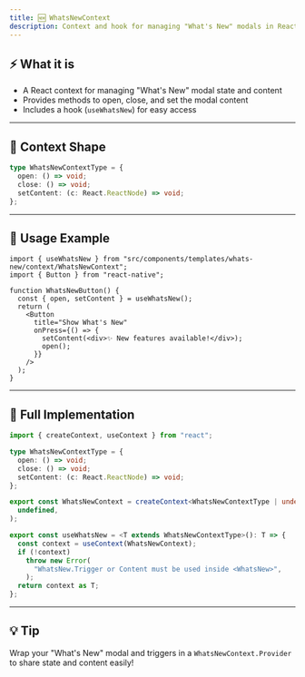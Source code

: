 ```yaml
---
title: 🆕 WhatsNewContext
description: Context and hook for managing "What's New" modals in React Native Glow UI
---
```


## ⚡️ What it is

- A React context for managing "What's New" modal state and content
- Provides methods to open, close, and set the modal content
- Includes a hook (`useWhatsNew`) for easy access

---

## 📝 Context Shape

```ts
type WhatsNewContextType = {
  open: () => void;
  close: () => void;
  setContent: (c: React.ReactNode) => void;
};
```

---

## 🚀 Usage Example

```tsx
import { useWhatsNew } from "src/components/templates/whats-new/context/WhatsNewContext";
import { Button } from "react-native";

function WhatsNewButton() {
  const { open, setContent } = useWhatsNew();
  return (
    <Button
      title="Show What's New"
      onPress={() => {
        setContent(<div>✨ New features available!</div>);
        open();
      }}
    />
  );
}
```

---

## 🧩 Full Implementation

```ts
import { createContext, useContext } from "react";

type WhatsNewContextType = {
  open: () => void;
  close: () => void;
  setContent: (c: React.ReactNode) => void;
};

export const WhatsNewContext = createContext<WhatsNewContextType | undefined>(
  undefined,
);

export const useWhatsNew = <T extends WhatsNewContextType>(): T => {
  const context = useContext(WhatsNewContext);
  if (!context)
    throw new Error(
      "WhatsNew.Trigger or Content must be used inside <WhatsNew>",
    );
  return context as T;
};
```

---

## 💡 Tip

Wrap your "What's New" modal and triggers in a `WhatsNewContext.Provider` to share state and content easily!
